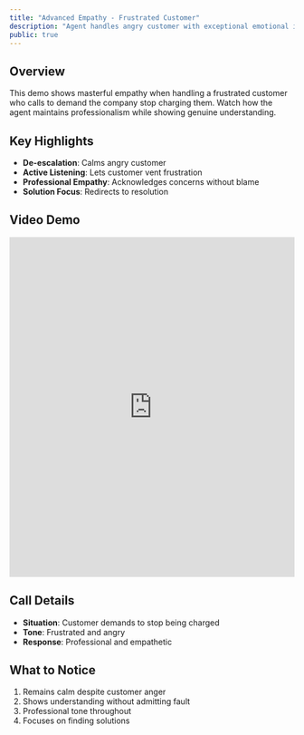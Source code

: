 ```yaml
---
title: "Advanced Empathy - Frustrated Customer"
description: "Agent handles angry customer with exceptional emotional intelligence"
public: true
---
```


## Overview

This demo shows masterful empathy when handling a frustrated customer who calls to demand the company stop charging them. Watch how the agent maintains professionalism while showing genuine understanding.

## Key Highlights

- **De-escalation**: Calms angry customer
- **Active Listening**: Lets customer vent frustration
- **Professional Empathy**: Acknowledges concerns without blame
- **Solution Focus**: Redirects to resolution

## Video Demo

<iframe
  src="https://share.descript.com/embed/DQvFbfBD3WD"
  width="100%"
  height="600"
  frameBorder="0"
  allowFullScreen
  className="rounded-xl"
></iframe>

## Call Details

- **Situation**: Customer demands to stop being charged
- **Tone**: Frustrated and angry
- **Response**: Professional and empathetic

## What to Notice

1. Remains calm despite customer anger
2. Shows understanding without admitting fault
3. Professional tone throughout
4. Focuses on finding solutions
